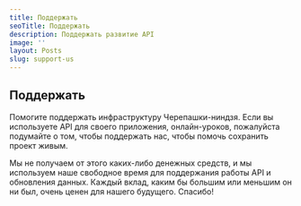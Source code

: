 ```yaml
---
title: Поддержать
seoTitle: Поддержать
description: Поддержать развитие API
image: ''
layout: Posts
slug: support-us
---
```


## Поддержать

Помогите поддержать инфраструктуру Черепашки-ниндзя.
Если вы используете API для своего приложения, онлайн-уроков,
пожалуйста подумайте о том, чтобы поддержать нас, чтобы помочь сохранить проект живым.

Мы не получаем от этого каких-либо денежных средств, и мы используем наше свободное время для поддержания работы API
и обновления данных.
Каждый вклад, каким бы большим или меньшим он ни был, очень ценен для нашего будущего.
Спасибо!


